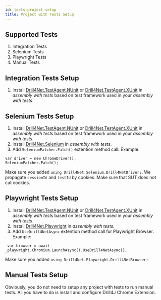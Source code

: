 ```yaml
---
id: tests-project-setup
title: Project with Tests Setup
---
```



## Supported Tests
1. Integration Tests
2. Selenium Tests
3. Playwright Tests
4. Manual Tests

## Integration Tests Setup
1. Install [Drill4Net.TestAgent.NUnit](https://www.nuget.org/packages/Drill4Net.TestAgent.NUnit) or [Drill4Net.TestAgent.XUnit](https://www.nuget.org/packages/Drill4Net.TestAgent.XUnit)
in *assembly with tests* based on test framework used in your *assembly with tests*.

## Selenium Tests Setup
1. Install [Drill4Net.TestAgent.NUnit](https://www.nuget.org/packages/Drill4Net.TestAgent.NUnit) or [Drill4Net.TestAgent.XUnit](https://www.nuget.org/packages/Drill4Net.TestAgent.XUnit)
in *assembly with tests* based on test framework used in your *assembly with tests*.
2. Install [Drill4Net.Selenium](https://www.nuget.org/packages/Drill4Net.Selenium) in *assembly with tests*.
3. Add `SeleniumPatcher.Patch()` extention method call. Example:
```
var driver = new ChromeDriver();
SeleniumPatcher.Patch();
```
Make sure you added `using Drill4Net.Selenium.Drill4NetDriver;`.
We propagate `sessionId` and `testId` by cookies. Make sure that SUT does not cut cookies.

## Playwright Tests Setup
1. Install [Drill4Net.TestAgent.NUnit](https://www.nuget.org/packages/Drill4Net.TestAgent.NUnit) or [Drill4Net.TestAgent.XUnit](https://www.nuget.org/packages/Drill4Net.TestAgent.XUnit)
in *assembly with tests* based on test framework used in your *assembly with tests*.
2. Install [Drill4Net.Playwright](https://www.nuget.org/packages/Drill4Net.Playwright) in *assembly with tests*.
3. Add `UseDrill4NetAsync` extention method call for Playwright Browser. Example:
```
 var browser = await _playwright.Chromium.LaunchAsync().UseDrill4NetAsync();
```
Make sure you added `using Drill4Net.Playwright.Drill4NetBrowser;`.

## Manual Tests Setup
Obviously, you do not need to setup any project with tests to run manual tests.
All you have to do is install and configure <Link to="/docs/drill4net/chrome-extention" target="_blank">Drill4J Chrome Extension</Link>.
